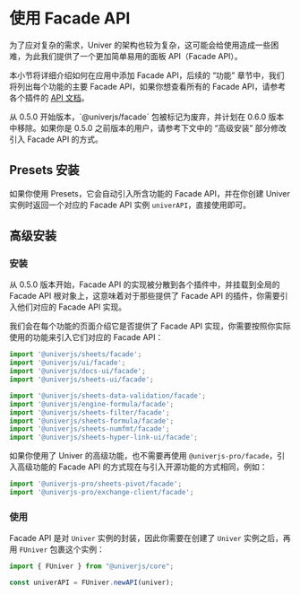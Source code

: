 
# 使用 Facade API

为了应对复杂的需求，Univer 的架构也较为复杂，这可能会给使用造成一些困难，为此我们提供了一个更加简单易用的面板 API（Facade API）。

本小节将详细介绍如何在应用中添加 Facade API，后续的 “功能” 章节中，我们将列出每个功能的主要 Facade API，如果你想查看所有的 Facade API，请参考各个插件的 [API 文档](/typedoc/@univerjs/facade/README)。

<Callout>
  从 0.5.0 开始版本，`@univerjs/facade` 包被标记为废弃，并计划在 0.6.0 版本中移除。如果你是 0.5.0 之前版本的用户，请参考下文中的 “高级安装” 部分修改引入 Facade API 的方式。
</Callout>

## Presets 安装

如果你使用 Presets，它会自动引入所含功能的 Facade API，并在你创建 Univer 实例时返回一个对应的 Facade API 实例 `univerAPI`，直接使用即可。

## 高级安装

### 安装

从 0.5.0 版本开始，Facade API 的实现被分散到各个插件中，并挂载到全局的 Facade API 根对象上，这意味着对于那些提供了 Facade API 的插件，你需要引入他们对应的 Facade API 实现。

我们会在每个功能的页面介绍它是否提供了 Facade API 实现，你需要按照你实际使用的功能来引入它们对应的 Facade API：

```typescript
import '@univerjs/sheets/facade';
import '@univerjs/ui/facade';
import '@univerjs/docs-ui/facade';
import '@univerjs/sheets-ui/facade';

import '@univerjs/sheets-data-validation/facade';
import '@univerjs/engine-formula/facade';
import '@univerjs/sheets-filter/facade';
import '@univerjs/sheets-formula/facade';
import '@univerjs/sheets-numfmt/facade';
import '@univerjs/sheets-hyper-link-ui/facade';
```

如果你使用了 Univer 的高级功能，也不需要再使用 `@univerjs-pro/facade`，引入高级功能的 Facade API 的方式现在与引入开源功能的方式相同，例如：

```typescript
import '@univerjs-pro/sheets-pivot/facade';
import '@univerjs-pro/exchange-client/facade';
```

### 使用

Facade API 是对 `Univer` 实例的封装，因此你需要在创建了 `Univer` 实例之后，再用 `FUniver` 包裹这个实例：

```typescript
import { FUniver } from "@univerjs/core";

const univerAPI = FUniver.newAPI(univer);
```
